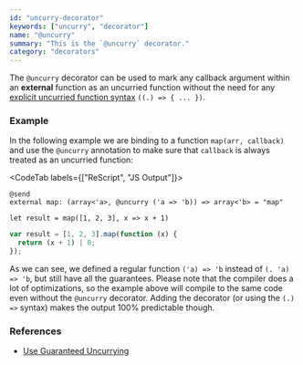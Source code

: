 ```yaml
---
id: "uncurry-decorator"
keywords: ["uncurry", "decorator"]
name: "@uncurry"
summary: "This is the `@uncurry` decorator."
category: "decorators"
---
```


The `@uncurry` decorator can be used to mark any callback argument within an **external** function as an uncurried function without the need for any [explicit uncurried function syntax](/docs/manual/latest/function#uncurried-function) `((.) => { ... })`.

### Example

In the following example we are binding to a function `map(arr, callback)` and use the `@uncurry` annotation to make sure that `callback` is always treated as an uncurried function:

<CodeTab labels={["ReScript", "JS Output"]}>

```res
@send
external map: (array<'a>, @uncurry ('a => 'b)) => array<'b> = "map"

let result = map([1, 2, 3], x => x + 1)
```

```js
var result = [1, 2, 3].map(function (x) {
  return (x + 1) | 0;
});
```

</CodeTab>

As we can see, we defined a regular function `('a) => 'b` instead of `(. 'a) => 'b`, but still have all the guarantees. Please note that the compiler does a lot of optimizations, so the example above will compile to the same code even without the `@uncurry` decorator. Adding the decorator (or using the `(.) =>` syntax) makes the output 100% predictable though.

### References

- [Use Guaranteed Uncurrying](/docs/manual/latest/bind-to-js-function#solution-use-guaranteed-uncurrying)
